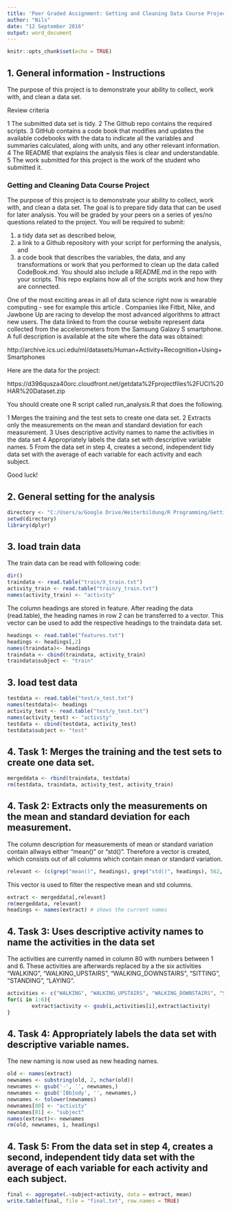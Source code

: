 ---
title: 'Peer Graded Assignment: Getting and Cleaning Data Course Project'
author: "Nils"
date: "12 September 2016"
output: word_document
---

```{r setup, include=FALSE}
knitr::opts_chunk$set(echo = TRUE)
```

## 1. General information - Instructions

The purpose of this project is to demonstrate your ability to collect, work with, and clean a data set.

Review criteria

1    The submitted data set is tidy.
2    The Github repo contains the required scripts.
3    GitHub contains a code book that modifies and updates the available codebooks with the data to indicate all the variables and summaries calculated, along with units, and any other relevant information.
4    The README that explains the analysis files is clear and understandable.
5    The work submitted for this project is the work of the student who submitted it.

### Getting and Cleaning Data Course Project

The purpose of this project is to demonstrate your ability to collect, work with, and clean a data set. The goal is to prepare tidy data that can be used for later analysis. You will be graded by your peers on a series of yes/no questions related to the project. You will be required to submit: 

1) a tidy data set as described below, 
2) a link to a Github repository with your script for performing the analysis, and 
3) a code book that describes the variables, the data, and any transformations or work that you performed to clean up the data called CodeBook.md. You should also include a README.md in the repo with your scripts. This repo explains how all of the scripts work and how they are connected.

One of the most exciting areas in all of data science right now is wearable computing - see for example this article . Companies like Fitbit, Nike, and Jawbone Up are racing to develop the most advanced algorithms to attract new users. The data linked to from the course website represent data collected from the accelerometers from the Samsung Galaxy S smartphone. A full description is available at the site where the data was obtained:

http://archive.ics.uci.edu/ml/datasets/Human+Activity+Recognition+Using+Smartphones

Here are the data for the project:

https://d396qusza40orc.cloudfront.net/getdata%2Fprojectfiles%2FUCI%20HAR%20Dataset.zip


You should create one R script called run_analysis.R that does the following.

1    Merges the training and the test sets to create one data set.
2    Extracts only the measurements on the mean and standard deviation for each measurement.
3    Uses descriptive activity names to name the activities in the data set
4    Appropriately labels the data set with descriptive variable names.
5    From the data set in step 4, creates a second, independent tidy data set with the average of each variable for each activity and each subject.

Good luck!

## 2. General setting for the analysis
```{r}
directory <- "C:/Users/a/Google Drive/Weiterbildung/R Programming/Getting and Cleaning Data/getdata_projectfiles_UCI HAR Dataset/UCI HAR Dataset"
setwd(directory)
library(dplyr)
```


## 3. load train data

The train data can be read with following code:

```{r}
dir()
traindata <- read.table("train/X_train.txt")
activity_train <- read.table("train/y_train.txt")
names(activity_train) <- "activity"
```

The column headings are stored in feature. After reading the data (read.table), the heading names in row 2 can be transferred to a vector. This vector can be used to add the respective headings to the traindata data set.

```{r}
headings <- read.table("features.txt")
headings <- headings[,2]
names(traindata)<- headings 
traindata <- cbind(traindata, activity_train)
traindata$subject <- "train"
```

## 3. load test data

```{r}
testdata <- read.table("test/x_test.txt")
names(testdata)<- headings 
activity_test <- read.table("test/y_test.txt")
names(activity_test) <- "activity"
testdata <- cbind(testdata, activity_test)
testdata$subject <- "test"
```

## 4. Task 1: Merges the training and the test sets to create one data set.

```{r}
mergeddata <- rbind(traindata, testdata)
rm(testdata, traindata, activity_test, activity_train)
```

## 4. Task 2: Extracts only the measurements on the mean and standard deviation for each measurement.

The column description for measurements of mean or standard variation contain allways either "mean()" or "std()". Therefore a vector is created, which consists out of all columns which contain mean or standard variation.

```{r}
relevant <- (c(grep("mean()", headings), grep("std()", headings), 562, 563))
```


This vector is used to filter the respective mean and std columns.

```{r}
extract <- mergeddata[,relevant]
rm(mergeddata, relevant)
headings <- names(extract) # shows the current names
```

## 4. Task 3: Uses descriptive activity names to name the activities in the data set

The activities are currently named in column 80 with numbers between 1 and 6. These activities are afterwards replaced by a the six activities "WALKING", "WALKING_UPSTAIRS", "WALKING_DOWNSTAIRS", "SITTING", "STANDING", "LAYING".


```{r}
activities <- c("WALKING", "WALKING_UPSTAIRS", "WALKING_DOWNSTAIRS", "SITTING", "STANDING", "LAYING")
for(i in 1:6){
        extract$activity <- gsub(i,activities[i],extract$activity)
}
```

## 4. Task 4: Appropriately labels the data set with descriptive variable names.

The new naming is now used as new heading names.

```{r}
old <- names(extract)
newnames <- substring(old, 2, nchar(old))
newnames <- gsub('-', '', newnames,)
newnames <- gsub('[Bb]ody', '', newnames,)
newnames <- tolower(newnames)
newnames[80] <- "activity"
newnames[81] <- "subject"
names(extract)<- newnames 
rm(old, newnames, i, headings)
```

## 4. Task 5: From the data set in step 4, creates a second, independent tidy data set with the average of each variable for each activity and each subject.

```{r}
final <- aggregate(.~subject+activity, data = extract, mean) 
write.table(final, file = "final.txt", row.names = TRUE)
```


